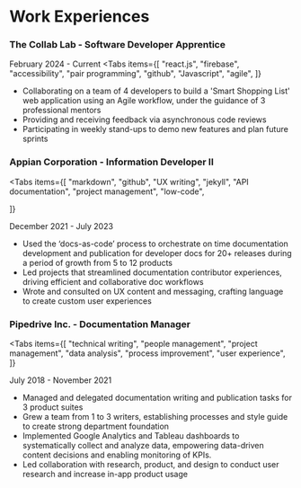 
# Work Experiences

### The Collab Lab - Software Developer Apprentice

<Callout emoji="💻">February 2024 - Current</Callout>
<Tabs
  items={[
    "react.js",
    "firebase",
    "accessibility",
    "pair programming",
    "github",
    "Javascript",
    "agile",
  ]}
></Tabs>

- Collaborating on a team of 4 developers to build a 'Smart Shopping List' web application using an Agile workflow, under
  the guidance of 3 professional mentors
- Providing and receiving feedback via asynchronous code reviews
- Participating in weekly stand-ups to demo new features and plan future sprints

### Appian Corporation - Information Developer II

<Tabs
  items={[
    "markdown",
    "github",
    "UX writing",
    "jekyll",
    "API documentation",
    "project management",
    "low-code",

]}

> </Tabs>

<Callout type="info" emoji="🗽">
  December 2021 - July 2023
</Callout>

- Used the ‘docs-as-code’ process to orchestrate on time documentation development and publication for developer docs
  for 20+ releases during a period of growth from 5 to 12 products
- Led projects that streamlined documentation contributor experiences, driving efficient and collaborative doc workflows
- Wrote and consulted on UX content and messaging, crafting language to create custom user experiences

### Pipedrive Inc. - Documentation Manager

<Tabs
  items={[
    "technical writing",
    "people management",
    "project management",
    "data analysis",
    "process improvement",
    "user experience",
  ]}
></Tabs>

<Callout type="info" emoji="🗽">
  July 2018 - November 2021
</Callout>

- Managed and delegated documentation writing and publication tasks for 3 product suites
- Grew a team from 1 to 3 writers, establishing processes and style guide to create strong department foundation
- Implemented Google Analytics and Tableau dashboards to systematically collect and analyze data, empowering
  data-driven content decisions and enabling monitoring of KPIs.
- Led collaboration with research, product, and design to conduct user research and increase in-app product
  usage
